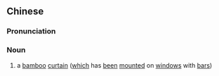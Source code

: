 {{also|簾栊}}
==Chinese==
{{zh-forms|s=簾栊}}

===Pronunciation===
{{zh-pron
|m=liánlóng
|cat=n
}}

===Noun===
{{zh-noun}}

# {{lb|zh|archaic}} a [[bamboo]] [[curtain]] ([[which]] has [[been]] [[mounted]] on [[window]]s with [[bars]])